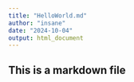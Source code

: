 ```yaml
---
title: "HelloWorld.md"
author: "insane"
date: "2024-10-04"
output: html_document
---
```


## This is a markdown file